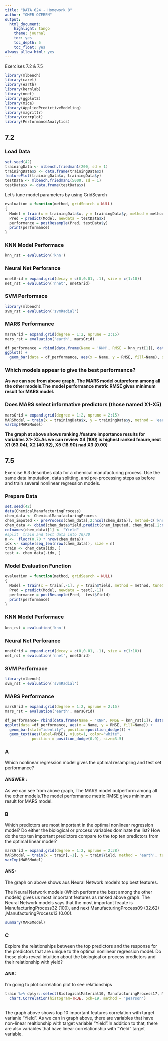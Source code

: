 ```yaml
---
title: "DATA 624 - Homework 8"
author: "OMER OZEREN"
output:
  html_document:
    highlight: tango
    theme: journal
    toc: yes
    toc_depth: 5
    toc_float: yes
always_allow_html: yes
---
```

Exercises 7.2 & 7.5 

```r
library(mlbench)
library(caret)
library(earth)
library(kernlab)
library(nnet)
library(ggplot2)
library(mice)
library(AppliedPredictiveModeling)
library(magrittr)  
library(corrplot)
library(PerformanceAnalytics)
```

## 7.2

### Load Data

```r
set.seed(42)
trainingData <- mlbench.friedman1(200, sd = 1)
trainingData$x <- data.frame(trainingData$x)
featurePlot(trainingData$x, trainingData$y)
testData <- mlbench.friedman1(5000, sd = 1)
testData$x <- data.frame(testData$x)
```

Let's tune model parameters by using GridSearch 

```r
evaluation = function(method, gridSearch = NULL)
{
  Model = train(x = trainingData$x, y = trainingData$y, method = method, tuneGrid = gridSearch, preProcess = c('center', 'scale'), trControl = trainControl(method='cv'))
  Pred = predict(Model, newdata = testData$x)
  performance = postResample(Pred, testData$y)
  print(performance)
}
```


### KNN Model Performace 

```r
knn_rst = evaluation('knn')
```

### Neural Net Perforance

```r
nnetGrid = expand.grid(decay = c(0,0.01, .1), size = c(1:10))
net_rst = evaluation('nnet', nnetGrid)
```

### SVM Performace

```r
library(mlbench)
svm_rst = evaluation('svmRadial')
```

### MARS Performance 

```r
marsGrid = expand.grid(degree = 1:2, nprune = 2:15)
mars_rst = evaluation('earth', marsGrid)
```

```r
df_performance = rbind(data.frame(Name = 'KNN', RMSE = knn_rst[1]), data.frame(Name= 'Neural Network', RMSE = net_rst[1]) , data.frame(Name = 'SVM', RMSE =svm_rst[1]), data.frame(Name = 'MARS', RMSE = mars_rst[1]))
ggplot() +
  geom_bar(data = df_performance, aes(x = Name, y = RMSE, fill=Name), stat="identity")
```

### Which models appear to give the best performance?

**As we can see from above graph, The MARS model outpreform among all the other models.The model performance metric RMSE gives minimum result for MARS model.**



### Does MARS select informative predictors (those named X1-X5)

```r
marsGrid = expand.grid(degree = 1:2, nprune = 2:15)
MARSModel = train(x = trainingData$x, y = trainingData$y, method = 'earth', tuneGrid = marsGrid, preProcess = c('center', 'scale'), trControl = trainControl(method='cv'))
varImp(MARSModel)
```

**The graph at above shows ranking /feature importance results for variables X1- X5.As we can review X4 (100) is highest ranked feaure,next X1 (63.04), X2 (40.92), X5 (18.90) nad X3 (0.00)**

## 7.5

Exercise 6.3 describes data for a chemical manufacturing process. Use
the same data imputation, data splitting, and pre-processing steps as before
and train several nonlinear regression models.

### Prepare Data

```r
set.seed(42) 
data(ChemicalManufacturingProcess)
chem_data <- ChemicalManufacturingProcess
chem_imputed <- preProcess(chem_data[,2:ncol(chem_data)], method=c('knnImpute')) # KNN imputation for NaN values
chem_data <- cbind(chem_data$Yield,predict(chem_imputed, chem_data[,2:ncol(chem_data)]))
colnames(chem_data)[1] <- "Yield"
#split  train and test data into 70/30
n <-  floor(0.70 * nrow(chem_data))
idx <- sample(seq_len(nrow(chem_data)), size = n)
train <- chem_data[idx, ]
test <- chem_data[-idx, ]
```

### Model Evaluation Function

```r
evaluation = function(method, gridSearch = NULL)
{
  Model = train(x = train[,-1], y = train$Yield, method = method, tuneGrid = gridSearch, preProcess = c('center', 'scale'), trControl = trainControl(method='cv'))
  Pred = predict(Model, newdata = test[,-1])
  performance = postResample(Pred,  test$Yield)
  print(performance)
}
```

### KNN Model Performace 

```r
knn_rst = evaluation('knn')
```

### Neural Net Perforance

```r
nnetGrid = expand.grid(decay = c(0,0.01, .1), size = c(1:10))
net_rst = evaluation('nnet', nnetGrid)
```

### SVM Performace

```r
library(mlbench)
svm_rst = evaluation('svmRadial')
```

### MARS Performance 

```r
marsGrid = expand.grid(degree = 1:2, nprune = 2:15)
mars_rst = evaluation('earth', marsGrid)
```

```r
df_performance= rbind(data.frame(Name = 'KNN', RMSE = knn_rst[1]), data.frame(Name= 'Neural Network', RMSE = net_rst[1]) , data.frame(Name = 'SVM', RMSE = svm_rst[1]), data.frame(Name = 'MARS', RMSE = mars_rst[1]))
ggplot(data =df_performance, aes(x = Name, y = RMSE, fill=Name)) +
  geom_bar(stat="identity", position=position_dodge()) +
  geom_text(aes(label=RMSE), vjust=1, color="white",
            position = position_dodge(0.9), size=3.5)
```

### A

Which nonlinear regression model gives the optimal resampling and test set performance?

#### ANSWER :

As we can see from above graph, The MARS model outperform among all the other models.The model performance metric RMSE gives minimum result for MARS  model.

### B

Which predictors are most important in the optimal nonlinear regression model? Do either the biological or process variables dominate the list? How do the top ten important predictors compare to the top ten predictors from the optimal linear model?

```r
marsGrid = expand.grid(degree = 1:2, nprune = 2:38)
MARSModel = train(x = train[,-1], y = train$Yield, method = 'earth', tuneGrid = marsGrid, preProcess = c('center', 'scale'), trControl = trainControl(method='cv'))
varImp(MARSModel)
```

#### ANS: 

The graph on above shows aus Neural Network model's top best features.

The Neural Network models (Which performs the best among the other models) gives us most important features as ranked above graph. The Neural Network models says that the most important feaute is ManufacturingProcess32 (100), and next ManufacturingProcess09 (32.62) 
,ManufacturingProcess13 (0.00).


```r
summary(MARSModel)
```


### C

Explore the relationships between the top predictors and the response for the predictors that are unique to the optimal nonlinear regression model. Do these plots reveal intuition about the biological or process predictors and their relationship with yield?

#### ANS: 

I'm going to plot correlation plot to see relationships

```r

train %>% dplyr::select(BiologicalMaterial10, ManufacturingProcess17, ManufacturingProcess32, ManufacturingProcess05, BiologicalMaterial02, ManufacturingProcess09, BiologicalMaterial06, ManufacturingProcess06, ManufacturingProcess13, ManufacturingProcess42) %>%
  chart.Correlation(histogram=TRUE, pch=19, method = 'pearson')
  
```

The graph above shows top 10 important features correlation with target varianle "Yield". As we can in graph above, there are variables that have non-linear realtionship with target variable "Yield".In addition to that, there are also variables that have linear correlationship with "Yield" target variable.


